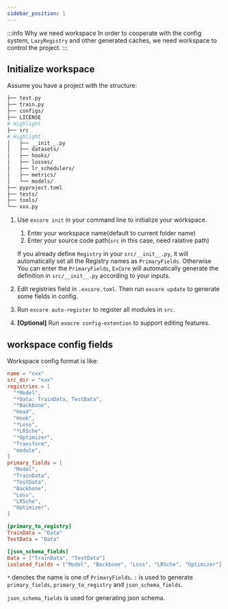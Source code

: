 ```yaml
---
sidebar_position: 1
---
```


:::info Why we need workspace
In order to cooperate with the config system, `LazyRegistry` and other generated caches, we need workspace to control the project.
:::

## Initialize workspace

Assume you have a project with the structure:
```sh
├── test.py
├── train.py
├── configs/
├── LICENSE
# Highlight
├── src
# Highlight
│   ├── __init__.py
│   ├── datasets/
│   ├── hooks/
│   ├── losses/
│   ├── lr_schedulers/
│   ├── metrics/
│   └── models/
├── pyproject.toml
├── tests/
├── tools/
└── xxx.py

```

1. Use `excore init` in your command line to initialize your workspace.
    1. Enter your workspace name(default to current folder name)
    2. Enter your source code path(`src` in this case, need ralative path)

    If you already define `Registry` in your `src/__init__.py`, it will automatically set all the Registry names as `PrimaryFields`. Otherwise You can enter the `PrimaryFields`, `ExCore` will automatically generate the definition in `src/__init__.py` according to your inputs.
2. Edit registries field in `.excore.toml`. Then run `excore update` to generate some fields in config.
3. Run `excore auto-register` to register all modules in `src`.
4. **[Optional]** Run `exocre config-extention` to support editing features.

## workspace config fields

Workspace config format is like:
```toml
name = "xxx"
src_dir = "xxx"
registries = [
  "*Model",
  "*Data: TrainData, TestData",
  "*Backbone",
  "Head",
  "Hook",
  "*Loss",
  "*LRSche",
  "*Optimizer",
  "Transform",
  "module",
]
primary_fields = [
  "Model",
  "TrainData",
  "TestData",
  "Backbone",
  "Loss",
  "LRSche",
  "Optimizer",
]

[primary_to_registry]
TrainData = "Data"
TestData = "Data"

[json_schema_fields]
Data = ["TrainData", "TestData"]
isolated_fields = ["Model", "Backbone", "Loss", "LRSche", "Optimizer"]
```

`*` denotes the name is one of `PrimaryFields`. `:` is used to generate `primary_fields`, `primary_to_registry` and `json_schema_fields`.

`json_schema_fields` is used for generating json schema.
